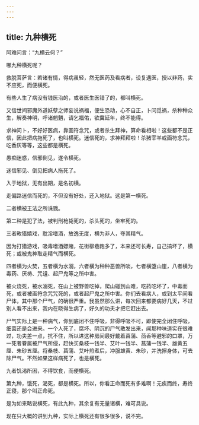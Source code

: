 ```yaml
---
---
---
```

title: 九种横死
---





阿难问言：“九横云何？”


哪九种横死呢？


救脱菩萨言：若诸有情，得病虽轻，然无医药及看病者，设复遇医，授以非药，实不应死，而便横死。


有些人生了病没有钱医治的，或者医生医错了的，都叫横死。


又信世间邪魔外道妖孽之师妄说祸福，便生恐动，心不自正，卜问觅祸，杀种种众生，解奏神明，呼诸魍魉，请乞福佑，欲冀延年，终不能得。


求神问卜，不好好医病，靠画符念咒，或者杀生拜神，算命看相啦！这些都不是正信，因此把病拖死了，也叫横死。迷信死的，求神拜拜啦！杀猪宰羊或画符念咒，吃香灰等等，这些都是横死。


愚痴迷惑，信邪倒见，遂令横死。


迷信邪见、倒见把病人拖死了。


入于地狱，无有出期，是名初横。


走偏路迷信而死的，不但没有好处，还入地狱。这是第一横死。


二者横被王法之所诛戮。


第二种是犯了法，被判刑枪毙死的，杀头死的，坐牢死的。


三者畋猎嬉戏，耽淫嗜酒，放逸无度，横为非人，夺其精气。


因为打猎游戏，吸毒嗜酒嫖赌，花街柳巷跑多了，本来还可长寿，自己搞坏了，横死；或被鬼神取走精气而横死。


四者横为火焚，五者横为水溺，六者横为种种恶兽所啖，七者横堕山崖，八者横为毒药、厌祷、咒诅、起尸鬼等之所中害。


被火烧死，被水溺死，在山上被野兽吃掉，爬山碰到山难，吃药吃坏了，中毒而死，或者被画符念咒咒死的，或者起尸鬼之所中害。你们去看病人，或到太平间看尸体，其中那个尸气，的确很严重。我虽然那么讲，每次回来都要病好几天，不过别人看不出来，我内在晓得生病了，好久的功夫才把它赶出去。

尸气实际上是一种病气，你到底闭不住呼吸，非得呼吸不可，即使完全闭住呼吸，细菌还是会进来。一个人死了，腐坏、阴沉的尸气散发出来，闻那种味道实在很难过，功夫差一点，抗不住，所以进这种房间最好戴着菖蒲、茴香等避邪的口罩，万一死者眷属被尸气所侵，赶快买桑枝一钱半、艾叶一钱半、菖蒲一钱半、雄黄五厘、朱砂五厘。将桑枝、菖蒲、艾叶煎煮后，冲服雄黄、朱砂，并洗擦身体，可去除尸气。不然如果这样病死了，也是横死。


九者饥渴所困，不得饮食，而便横死。


第九种，饿死，渴死，都是横死。所以，你看正命而死有多难啊！无疾而终，寿终正寝，那个叫正命死。


是为如来略说横死，有此九种，其余复有无量诸横，难可具说。


现在只大概的讲到九种，实际上横死还有很多很多，说不完。